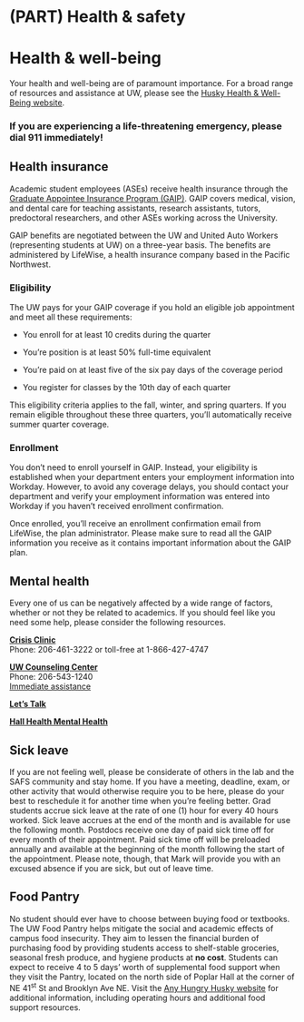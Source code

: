 # (PART) Health & safety {-}

# Health & well-being

Your health and well-being are of paramount importance. For a broad range of resources and assistance at UW, please see the [Husky Health & Well-Being website](https://wellbeing.uw.edu/).

### If you are experiencing a life-threatening emergency, please dial 911 immediately! {-}

## Health insurance

Academic student employees (ASEs) receive health insurance through the [Graduate Appointee Insurance Program (GAIP)](https://hr.uw.edu/benefits/insurance/health/graduate-appointees-options/). GAIP covers medical, vision, and dental care for teaching assistants, research assistants, tutors, predoctoral researchers, and other ASEs working across the University.

GAIP benefits are negotiated between the UW and United Auto Workers (representing students at UW) on a three-year basis. The benefits are administered by LifeWise, a health insurance company based in the Pacific Northwest.

### Eligibility

The UW pays for your GAIP coverage if you hold an eligible job appointment and meet all these requirements:

* You enroll for at least 10 credits during the quarter

* You’re position is at least 50% full-time equivalent

* You’re paid on at least five of the six pay days of the coverage period

* You register for classes by the 10th day of each quarter

This eligibility criteria applies to the fall, winter, and spring quarters. If you remain eligible throughout these three quarters, you’ll automatically receive summer quarter coverage.

### Enrollment

You don't need to enroll yourself in GAIP. Instead, your eligibility is established when your department enters your employment information into Workday. However, to avoid any coverage delays, you should contact your department and verify your employment information was entered into Workday if you haven't received enrollment confirmation.

Once enrolled, you'll receive an enrollment confirmation email from LifeWise, the plan administrator. Please make sure to read all the GAIP information you receive as it contains important information about the GAIP plan.


## Mental health

Every one of us can be negatively affected by a wide range of factors, whether or not they be related to academics. If you should feel like you need some help, please consider the following resources.

[**Crisis Clinic**](http://www.crisisclinic.org/)  
Phone: 206-461-3222 or toll-free at 1-866-427-4747   

[**UW Counseling Center**](https://www.washington.edu/counseling/services)  
Phone: 206-543-1240  
[Immediate assistance](https://www.washington.edu/counseling/services/crisis/)

[**Let’s Talk**](https://wellbeing.uw.edu/virtual-lets-talk/)

[**Hall Health Mental Health**](https://wellbeing.uw.edu/unit/hall-health)


## Sick leave

If you are not feeling well, please be considerate of others in the lab and the SAFS community and stay home. If you have a meeting, deadline, exam, or other activity that would otherwise require you to be here, please do your best to reschedule it for another time when you're feeling better. Grad students accrue sick leave at the rate of one (1) hour for every 40 hours worked. Sick leave accrues at the end of the month and is available for use the following month. Postdocs receive one day of paid sick time off for every month of their appointment. Paid sick time off will be preloaded annually and available at the beginning of the month following the start of the appointment. Please note, though, that Mark will provide you with an excused absence if you are sick, but out of leave time.


## Food Pantry

No student should ever have to choose between buying food or textbooks. The UW Food Pantry helps mitigate the social and academic effects of campus food insecurity. They aim to lessen the financial burden of purchasing food by providing students access to shelf-stable groceries, seasonal fresh produce, and hygiene products at **no cost**. Students can expect to receive 4 to 5 days' worth of supplemental food support when they visit the Pantry, located on the north side of Poplar Hall at the corner of NE 41<sup>st</sup> St and Brooklyn Ave NE. Visit the [Any Hungry Husky website](https://uw.edu/anyhungryhusky) for additional information, including operating hours and additional food support resources.
